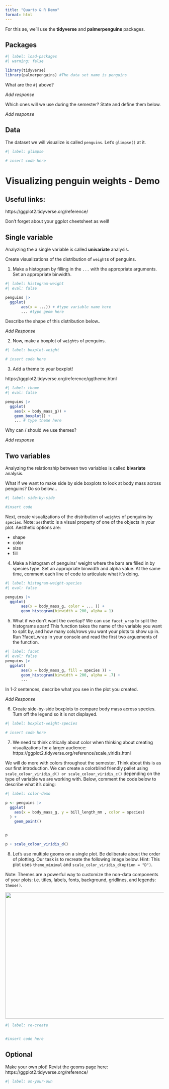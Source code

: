 ```yaml
---
title: "Quarto & R Demo"
format: html
---
```


For this ae, we'll use the **tidyverse** and **palmerpenguins** packages.

## Packages

```r
#| label: load-packages
#| warning: false

library(tidyverse)
library(palmerpenguins) #The data set name is penguins
```

What are the `#|` above?

*Add response*

Which ones will we use during the semester? State and define them below.

*Add response*

## Data

The dataset we will visualize is called `penguins`. Let's `glimpse()` at it.

```r
#| label: glimpse

# insert code here

```

# Visualizing penguin weights - Demo

## Useful links:

https://ggplot2.tidyverse.org/reference/

Don't forget about your ggplot cheetsheet as well!

## Single variable

::: callout-note
Analyzing the a single variable is called **univariate** analysis.
:::

Create visualizations of the distribution of `weight`s of penguins.

1.  Make a histogram by filling in the `...` with the appropriate arguments. Set an appropriate binwidth.

```r
#| label: histogram-weight
#| eval: false

penguins |>
  ggplot( 
       aes(x = ...)) + #type variable name here
       ... #type geom here

```

Describe the shape of this distribution below..

*Add Response* 


2.  Now, make a boxplot of `weight`s of penguins.

```r
#| label: boxplot-weight

# insert code here

```

3.  Add a theme to your boxplot!

https://ggplot2.tidyverse.org/reference/ggtheme.html

```r
#| label: theme
#| eval: false

penguins |>
  ggplot(
    aes(x = body_mass_g)) + 
    geom_boxplot() + 
    ... # type theme here

```

Why can / should we use themes?

*Add response*

## Two variables

::: callout-note
Analyzing the relationship between two variables is called **bivariate** analysis.
:::

What if we want to make side by side boxplots to look at body mass across penguins? Do so below... 

```r
#| label: side-by-side

#insert code

```


Next, create visualizations of the distribution of `weight`s of penguins by `species`. Note: `aes`thetic is a visual property of one of the objects in your plot. Aesthetic options are:

-   shape
-   color
-   size
-   fill

4.  Make a histogram of penguins' weight where the bars are filled in by species type. Set an appropriate binwidth and alpha value. At the same time, comment each line of code to articulate what it's doing.

```r
#| label: histogram-weight-species
#| eval: false

penguins |>
  ggplot( 
       aes(x = body_mass_g, color = ... )) +
       geom_histogram(binwidth = 200, alpha = 1)

```

5.  What if we don't want the overlap? We can use `facet_wrap` to split the histograms apart! This function takes the name of the variable you want to split by, and how many cols/rows you want your plots to show up in. Run ?facet_wrap in your console and read the first two arguements of the function.

```r
#| label: facet
#| eval: false
penguins |>
  ggplot( 
       aes(x = body_mass_g, fill = species )) +
       geom_histogram(binwidth = 200, alpha = .7) +
       ...
```

In 1-2 sentences, describe what you see in the plot you created.

*Add Response*

6.  Create side-by-side boxplots to compare body mass across species. Turn off the legend so it is not displayed.

```r
#| label: boxplot-weight-species

# insert code here

```

7.  We need to think critically about color when thinking about creating visualizations for a larger audience: https://ggplot2.tidyverse.org/reference/scale_viridis.html

We will do more with colors throughout the semester. Think about this is as our first introduction. We can create a colorblind friendly pallet using `scale_colour_viridis_d() or scale_colour_viridis_c()` depending on the type of variable we are working with. Below, comment the code below to describe what it's doing:

```r
#| label: color-demo

p <- penguins |> 
  ggplot(
    aes(x = body_mass_g, y = bill_length_mm , color = species)
  ) + 
    geom_point() 


p

p + scale_colour_viridis_d()

```

8.  Let's use multiple geoms on a single plot. Be deliberate about the order of plotting. Our task is to recreate the following image below. Hint: This plot uses `theme_minimal` and `scale_color_viridis_d(option = "D")`.

Note: Themes are a powerful way to customize the non-data components of your plots: i.e. titles, labels, fonts, background, gridlines, and legends: `theme()`.

![](plot1.png){width="650" height="400" fig-align="center"}

```r
#| label: re-create


#insert code here


```

## Optional 

Make your own plot! Revist the geoms page here: https://ggplot2.tidyverse.org/reference/

```r
#| label: on-your-own

```


